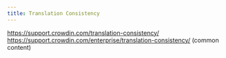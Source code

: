 ```yaml
---
title: Translation Consistency
---
```


https://support.crowdin.com/translation-consistency/
https://support.crowdin.com/enterprise/translation-consistency/ (common content)
